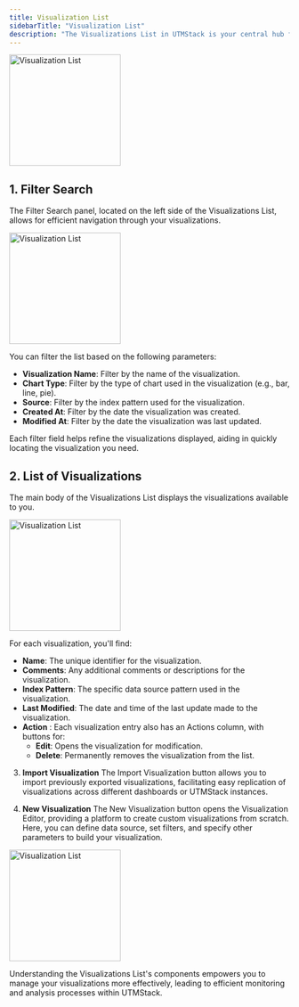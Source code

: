 ```yaml
---
title: Visualization List
sidebarTitle: "Visualization List"
description: "The Visualizations List in UTMStack is your central hub for managing all visualizations in one place. With a simple yet powerful interface, it offers quick access to crucial visualization details and essential operations. This guide will walk you through the main components of the Visualizations List."
---
```


<img
  height="200"
  className="block rounded-xl"
  src="/images/dashboards/visualizationslistview.png"
  alt="Visualization List"
/>

## 1. **Filter Search**
The Filter Search panel, located on the left side of the Visualizations List, allows for efficient navigation through your visualizations.

<img
  height="200"
  noZoom
  className="block rounded-xl"
  src="/images/dashboards/filtervisualizationslistview.png"
  alt="Visualization List"
/>

You can filter the list based on the following parameters:

* **Visualization Name**: Filter by the name of the visualization.
* **Chart Type**: Filter by the type of chart used in the visualization (e.g., bar, line, pie).
* **Source**: Filter by the index pattern used for the visualization.
* **Created At**: Filter by the date the visualization was created.
* **Modified At**: Filter by the date the visualization was last updated.

Each filter field helps refine the visualizations displayed, aiding in quickly locating the visualization you need.

## 2. **List of Visualizations**
The main body of the Visualizations List displays the visualizations available to you. 

<img
  height="200"
  className="block rounded-xl"
  src="/images/dashboards/listvisualizationslistview.png"
  alt="Visualization List"
/>

For each visualization, you'll find:

* **Name**: The unique identifier for the visualization.
* **Comments**: Any additional comments or descriptions for the visualization.
* **Index Pattern**: The specific data source pattern used in the visualization.
* **Last Modified**: The date and time of the last update made to the visualization.
* **Action** : Each visualization entry also has an Actions column, with buttons for:
    * **Edit**: Opens the visualization for modification.
    * **Delete**: Permanently removes the visualization from the list.

3. **Import Visualization**
The Import Visualization button allows you to import previously exported visualizations, facilitating easy replication of visualizations across different dashboards or UTMStack instances.

4. **New Visualization**
The New Visualization button opens the Visualization Editor, providing a platform to create custom visualizations from scratch. Here, you can define data source, set filters, and specify other parameters to build your visualization.

<img
  height="200"
  noZoom
  className="block rounded-xl"
  src="/images/dashboards/importvisualizationslistview.png"
  alt="Visualization List"
/>

<Tip>
    Understanding the Visualizations List's components empowers you to manage your visualizations more effectively, leading to efficient monitoring and analysis processes within UTMStack.
</Tip>